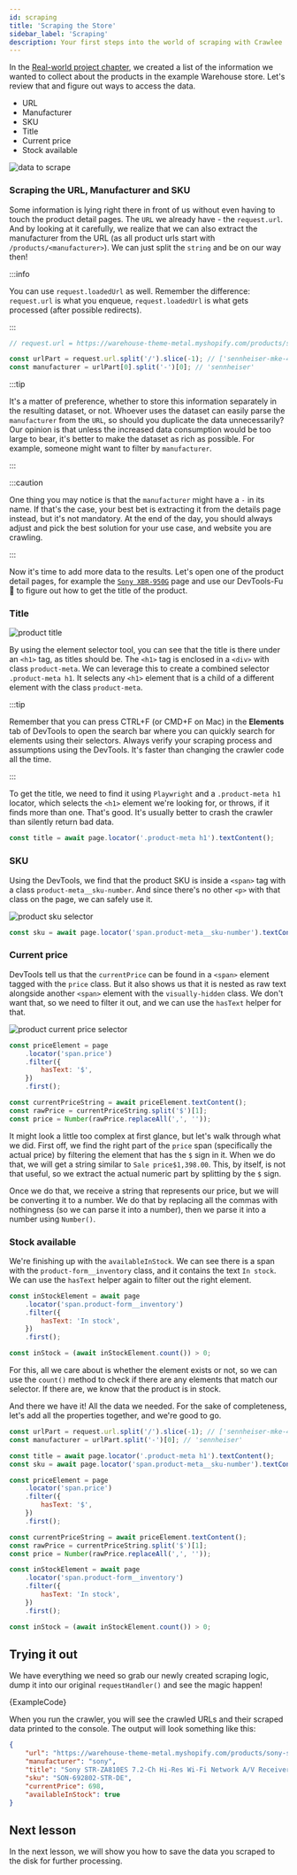 ```yaml
---
id: scraping
title: 'Scraping the Store'
sidebar_label: 'Scraping'
description: Your first steps into the world of scraping with Crawlee
---
```



In the [Real-world project chapter](./real-world-project#choosing-the-data-you-need), we created a list of the information we wanted to collect about the products in the example Warehouse store. Let's review that and figure out ways to access the data.

-   URL
-   Manufacturer
-   SKU
-   Title
-   Current price
-   Stock available

![data to scrape](/img/getting-started/scraping-practice.jpg 'Overview of data to be scraped.')

### Scraping the URL, Manufacturer and SKU

Some information is lying right there in front of us without even having to touch the product detail pages. The `URL` we already have - the `request.url`. And by looking at it carefully, we realize that we can also extract the manufacturer from the URL (as all product urls start with `/products/<manufacturer>`). We can just split the `string` and be on our way then!

:::info

You can use `request.loadedUrl` as well. Remember the difference: `request.url` is what you enqueue, `request.loadedUrl` is what gets processed (after possible redirects).

:::

```js
// request.url = https://warehouse-theme-metal.myshopify.com/products/sennheiser-mke-440-professional-stereo-shotgun-microphone-mke-440

const urlPart = request.url.split('/').slice(-1); // ['sennheiser-mke-440-professional-stereo-shotgun-microphone-mke-440']
const manufacturer = urlPart[0].split('-')[0]; // 'sennheiser'
```

:::tip

It's a matter of preference, whether to store this information separately in the resulting dataset, or not. Whoever uses the dataset can easily parse the `manufacturer` from the `URL`, so should you duplicate the data unnecessarily? Our opinion is that unless the increased data consumption would be too large to bear, it's better to make the dataset as rich as possible. For example, someone might want to filter by `manufacturer`.

:::

:::caution

One thing you may notice is that the `manufacturer` might have a `-` in its name. If that's the case, your best bet is extracting it from the details page instead, but it's not mandatory. At the end of the day, you should always adjust and pick the best solution for your use case, and website you are crawling.

:::

Now it's time to add more data to the results. Let's open one of the product detail pages, for example the [`Sony XBR-950G`](https://warehouse-theme-metal.myshopify.com/products/sony-xbr-65x950g-65-class-64-5-diag-bravia-4k-hdr-ultra-hd-tv) page and use our DevTools-Fu 🥋 to figure out how to get the title of the product.

### Title

![product title](/img/getting-started/title.jpg 'Finding product title in DevTools.')

By using the element selector tool, you can see that the title is there under an `<h1>` tag, as titles should be. The `<h1>` tag is enclosed in a `<div>` with class `product-meta`. We can leverage this to create a combined selector `.product-meta h1`. It selects any `<h1>` element that is a child of a different element with the class `product-meta`.

:::tip

Remember that you can press CTRL+F (or CMD+F on Mac) in the **Elements** tab of DevTools to open the search bar where you can quickly search for elements using their selectors. Always verify your scraping process and assumptions using the DevTools. It's faster than changing the crawler code all the time.

:::

To get the title, we need to find it using `Playwright` and a `.product-meta h1` locator, which selects the `<h1>` element we're looking for, or throws, if it finds more than one. That's good. It's usually better to crash the crawler than silently return bad data.

```js
const title = await page.locator('.product-meta h1').textContent();
```

### SKU

Using the DevTools, we find that the product SKU is inside a `<span>` tag with a class `product-meta__sku-number`. And since there's no other `<p>` with that class on the page, we can safely use it.

![product sku selector](/img/getting-started/sku.jpg 'Finding product sku in DevTools.')

```js
const sku = await page.locator('span.product-meta__sku-number').textContent();
```

### Current price

DevTools tell us that the `currentPrice` can be found in a `<span>` element tagged with the `price` class. But it also shows us that it is nested as raw text alongside another `<span>` element with the `visually-hidden` class. We don't want that, so we need to filter it out, and we can use the `hasText` helper for that.

![product current price selector](/img/getting-started/current-price.jpg 'Finding product current price in DevTools.')

```js
const priceElement = page
    .locator('span.price')
    .filter({
        hasText: '$',
    })
    .first();

const currentPriceString = await priceElement.textContent();
const rawPrice = currentPriceString.split('$')[1];
const price = Number(rawPrice.replaceAll(',', ''));
```

It might look a little too complex at first glance, but let's walk through what we did. First off, we find the right part of the `price` span (specifically the actual price) by filtering the element that has the `$` sign in it. When we do that, we will get a string similar to `Sale price$1,398.00`. This, by itself, is not that useful, so we extract the actual numeric part by splitting by the `$` sign.

Once we do that, we receive a string that represents our price, but we will be converting it to a number. We do that by replacing all the commas with nothingness (so we can parse it into a number), then we parse it into a number using `Number()`.

### Stock available

We're finishing up with the `availableInStock`. We can see there is a span with the `product-form__inventory` class, and it contains the text `In stock`. We can use the `hasText` helper again to filter out the right element.

```js
const inStockElement = await page
    .locator('span.product-form__inventory')
    .filter({
        hasText: 'In stock',
    })
    .first();

const inStock = (await inStockElement.count()) > 0;
```

For this, all we care about is whether the element exists or not, so we can use the `count()` method to check if there are any elements that match our selector. If there are, we know that the product is in stock.

And there we have it! All the data we needed. For the sake of completeness, let's add all the properties together, and we're good to go.

```js
const urlPart = request.url.split('/').slice(-1); // ['sennheiser-mke-440-professional-stereo-shotgun-microphone-mke-440']
const manufacturer = urlPart.split('-')[0]; // 'sennheiser'

const title = await page.locator('.product-meta h1').textContent();
const sku = await page.locator('span.product-meta__sku-number').textContent();

const priceElement = page
    .locator('span.price')
    .filter({
        hasText: '$',
    })
    .first();

const currentPriceString = await priceElement.textContent();
const rawPrice = currentPriceString.split('$')[1];
const price = Number(rawPrice.replaceAll(',', ''));

const inStockElement = await page
    .locator('span.product-form__inventory')
    .filter({
        hasText: 'In stock',
    })
    .first();

const inStock = (await inStockElement.count()) > 0;
```

## Trying it out

We have everything we need so grab our newly created scraping logic, dump it into our original `requestHandler()` and see the magic happen!

<RunnableCodeBlock className="language-js" type="playwright">
    {ExampleCode}
</RunnableCodeBlock>

When you run the crawler, you will see the crawled URLs and their scraped data printed to the console. The output will look something like this:

```json
{
    "url": "https://warehouse-theme-metal.myshopify.com/products/sony-str-za810es-7-2-channel-hi-res-wi-fi-network-av-receiver",
    "manufacturer": "sony",
    "title": "Sony STR-ZA810ES 7.2-Ch Hi-Res Wi-Fi Network A/V Receiver",
    "sku": "SON-692802-STR-DE",
    "currentPrice": 698,
    "availableInStock": true
}
```

## Next lesson

In the next lesson, we will show you how to save the data you scraped to the disk for further processing.
